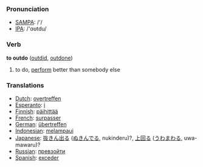 === Pronunciation ===
*[[w:SAMPA|SAMPA]]: /'/
*[[w:IPA|IPA]]: /'ɑʊtdu/

=== Verb ===

'''to outdo''' ([[outdid]], [[outdone]])

# to do, [[perform]] better than somebody else

=== Translations ===
*[[Dutch]]: [[overtreffen]]
*[[Esperanto]]: [[i]]
*[[Finnish]]: [[päihittää]]
*[[French]]: [[surpasser]]
*[[German]]: [[übertreffen]]
*[[Indonesian]]: [[lampau|melampaui]]
*[[Japanese]]: [[抜きん出る]] ([[ぬきんでる]], nukinderu)?, [[上回る]] ([[うわまわる]], uwa-mawaru)?
*[[Russian]]: [[превзойти]]
*[[Spanish]]: [[exceder]]